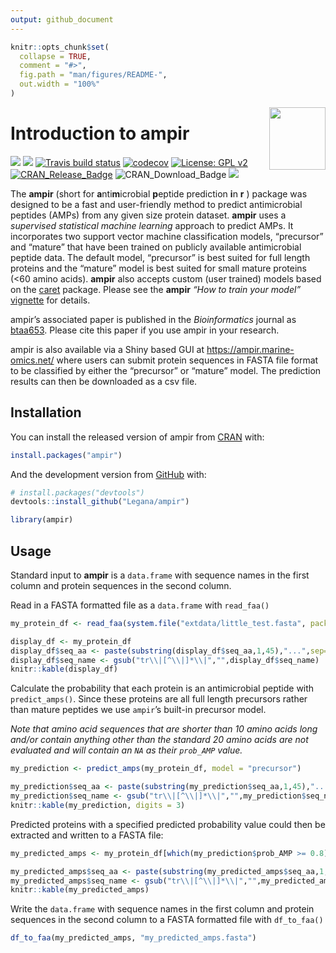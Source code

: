 ```yaml
---
output: github_document
---
```


<!-- README.md is generated from README.Rmd. Please edit that file -->

```r
knitr::opts_chunk$set(
  collapse = TRUE,
  comment = "#>",
  fig.path = "man/figures/README-",
  out.width = "100%"
)
```


<img src="inst/logo/ampir_hex.png" width="90" align="right" height="100" />

# Introduction to ampir

<!-- badges: start -->
[![](https://img.shields.io/badge/Shiny-ampir-blue?style=flat&labelColor=white&logo=RStudio&logoColor=blue)](https://ampir.marine-omics.net/)
[![](https://img.shields.io/badge/doi-10.1093/bioinformatics/btaa653-yellow.svg)](https://doi.org/10.1093/bioinformatics/btaa653)
[![Travis build status](https://travis-ci.com/Legana/ampir.svg?branch=master)](https://travis-ci.com/Legana/ampir) [![codecov](https://codecov.io/gh/Legana/ampir/branch/master/graph/badge.svg)](https://codecov.io/gh/Legana/ampir) [![License: GPL v2](https://img.shields.io/badge/License-GPL%20v2-blue.svg)](https://www.gnu.org/licenses/old-licenses/gpl-2.0.en.html) [![CRAN\_Release\_Badge](http://www.r-pkg.org/badges/version-ago/ampir)](https://CRAN.R-project.org/package=ampir?color=yellow) ![CRAN\_Download\_Badge](http://cranlogs.r-pkg.org/badges/grand-total/ampir?color=red) 
[![](http://cranlogs.r-pkg.org/badges/last-month/ampir?color=green)](https://cran.r-project.org/package=ampir)
<!-- badges: end -->


The **ampir** (short for **a**nti**m**icrobial **p**eptide prediction **i**n **r** ) package was designed to be a fast and user-friendly method to predict antimicrobial peptides (AMPs) from any given size protein dataset. **ampir** uses a *supervised statistical machine learning* approach to predict AMPs. It incorporates two support vector machine classification models, "precursor" and "mature" that have been trained on publicly available antimicrobial peptide data. The default model, "precursor" is best suited for full length proteins and the "mature" model is best suited for small mature proteins (<60 amino acids). **ampir**  also accepts custom (user trained) models based on the [caret](https://github.com/topepo/caret) package. Please see the **ampir** *"How to train your model"* [vignette](https://CRAN.R-project.org/package=ampir/vignettes/train_model.html) for details.

ampir's associated paper is published in the *Bioinformatics* journal as [btaa653](https://academic.oup.com/bioinformatics/article-abstract/doi/10.1093/bioinformatics/btaa653/5873588). Please cite this paper if you use ampir in your research.

ampir is also available via a Shiny based GUI at [https://ampir.marine-omics.net/](https://ampir.marine-omics.net/) where users can submit protein sequences in FASTA file format to be classified by either the "precursor" or "mature" model. The prediction results can then be downloaded as a csv file.

## Installation

You can install the released version of ampir from [CRAN](https://CRAN.R-project.org) with:

``` r
install.packages("ampir")
```

And the development version from [GitHub](https://github.com/) with:

``` r
# install.packages("devtools")
devtools::install_github("Legana/ampir")
```

```r
library(ampir)
```

## Usage

Standard input to **ampir** is a `data.frame` with sequence names in the first column and protein sequences in the second column. 

Read in a FASTA formatted file as a `data.frame` with `read_faa()` 

```r
my_protein_df <- read_faa(system.file("extdata/little_test.fasta", package = "ampir"))
```

```r
display_df <- my_protein_df
display_df$seq_aa <- paste(substring(display_df$seq_aa,1,45),"...",sep="")
display_df$seq_name <- gsub("tr\\|[^\\|]*\\|","",display_df$seq_name)
knitr::kable(display_df)
```

Calculate the probability that each protein is an antimicrobial peptide with `predict_amps()`. Since these proteins are all full length precursors rather than mature peptides we use `ampir`'s built-in precursor model.

*Note that amino acid sequences that are shorter than 10 amino acids long and/or contain anything other than the standard 20 amino acids are not evaluated and will contain an `NA` as their `prob_AMP` value.*

```r
my_prediction <- predict_amps(my_protein_df, model = "precursor")
```

```r
my_prediction$seq_aa <- paste(substring(my_prediction$seq_aa,1,45),"...",sep="")
my_prediction$seq_name <- gsub("tr\\|[^\\|]*\\|","",my_prediction$seq_name)
knitr::kable(my_prediction, digits = 3)
```

Predicted proteins with a specified predicted probability value could then be extracted and written to a FASTA file:

```r
my_predicted_amps <- my_protein_df[which(my_prediction$prob_AMP >= 0.8),]
```

```r
my_predicted_amps$seq_aa <- paste(substring(my_predicted_amps$seq_aa,1,45),"...",sep="")
my_predicted_amps$seq_name <- gsub("tr\\|[^\\|]*\\|","",my_predicted_amps$seq_name)
knitr::kable(my_predicted_amps)
```

Write the `data.frame` with sequence names in the first column and protein sequences in the second column to a FASTA formatted file with `df_to_faa()`

```r
df_to_faa(my_predicted_amps, "my_predicted_amps.fasta")
```



